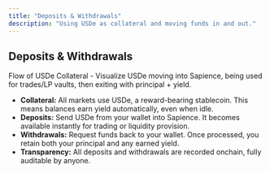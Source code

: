 ```yaml
---
title: "Deposits & Withdrawals"
description: "Using USDe as collateral and moving funds in and out."
---
```


## Deposits & Withdrawals

Flow of USDe Collateral - Visualize USDe moving into Sapience, being used for trades/LP vaults, then exiting with principal + yield.

- **Collateral:** All markets use USDe, a reward-bearing stablecoin. This means balances earn yield automatically, even when idle.
- **Deposits:** Send USDe from your wallet into Sapience. It becomes available instantly for trading or liquidity provision.
- **Withdrawals:** Request funds back to your wallet. Once processed, you retain both your principal and any earned yield.
- **Transparency:** All deposits and withdrawals are recorded onchain, fully auditable by anyone.


